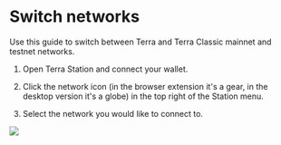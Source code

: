 # Switch networks

Use this guide to switch between Terra and Terra Classic mainnet and testnet networks. 

1. Open Terra Station and connect your wallet.

2. Click the network icon (in the browser extension it's a gear, in the desktop version it's a globe) in the top right of the Station menu.

3. Select the network you would like to connect to. 


<img className="readme-img-md" src="/img/screens/network.png" />
